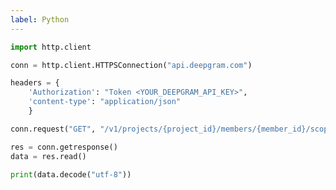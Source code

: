 ---
label: Python
---

```py
import http.client

conn = http.client.HTTPSConnection("api.deepgram.com")

headers = {
    'Authorization': "Token <YOUR_DEEPGRAM_API_KEY>",
    'content-type': "application/json"
    }

conn.request("GET", "/v1/projects/{project_id}/members/{member_id}/scopes", headers=headers)

res = conn.getresponse()
data = res.read()

print(data.decode("utf-8"))
```
